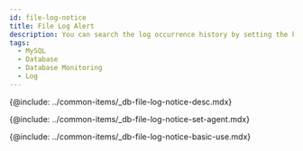```yaml
---
id: file-log-notice
title: File Log Alert
description: You can search the log occurrence history by setting the keywords.
tags:
  - MySQL
  - Database
  - Database Monitoring
  - Log
---
```


<!-- 개요 -->

{@include: ../common-items/_db-file-log-notice-desc.mdx}

<!-- 사용 설정 안내 -->

{@include: ../common-items/_db-file-log-notice-set-agent.mdx}

<!-- 기본 화면 안내 -->

{@include: ../common-items/_db-file-log-notice-basic-use.mdx}
